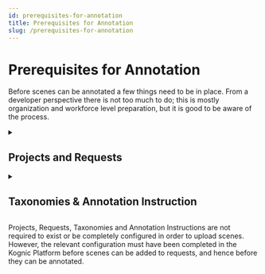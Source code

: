 ```yaml
---
id: prerequisites-for-annotation
title: Prerequisites for Annotation
slug: /prerequisites-for-annotation
---
```



# Prerequisites for Annotation

Before scenes can be annotated a few things need to be in place. From a developer perspective there is not too much to do;
this is mostly organization and workforce level preparation, but it is good to be aware of the process.

<details>
  <summary>
    <h2 style={{margin: '0px'}}>Projects and Requests</h2>
  </summary>

A scene is sent for annotation by adding it to a *Request*, creating what we call and *Input*, which has its own UUID.
This is detailed on the next page.

The request is part of a *Batch*, itself part of a *Project*. Projects and initial Requests and Batches may be set up,
possibly in conjunction with Perception Experts from Kognic, during the onboarding/setup phase for new customers.
They may also be managed independently or in conjunction with a BPO who provides annotation services through the Kognic platform.

- Projects can be created in the Kognic Platform, under Project Management > Create new project.
- Requests can be created in the Kognic Platform, under Project Management > Project > (your project) > Create new request.
</details>

<details>
  <summary>
    <h2 style={{margin: '0px'}}>Taxonomies & Annotation Instruction</h2>
  </summary>

The taxonomy defines the "what" of annotation: what is there to annotate, and hence what does the resulting annotation describe?
The classes of object and the domain and range of their properties, plus annotatable properties of the scene.

In essence, the Annotation Instruction defines the arrangements for the annotation process itself: for example that
polylines are to be drawn to label lane markings.

Annotation instructions can be created in the Kognic Platform, under Project Management > Annotation Instructions.
</details>

Projects, Requests, Taxonomies and Annotation Instructions are not required to exist or be completely configured in order to upload scenes.
However, the relevant configuration must have been completed in the Kognic Platform before scenes can be added to requests, and hence before they can be annotated.

